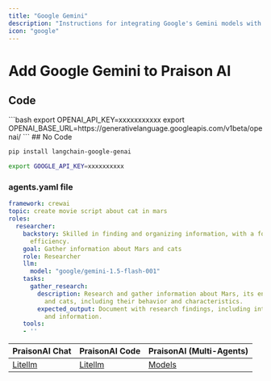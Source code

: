 ```yaml
---
title: "Google Gemini"
description: "Instructions for integrating Google's Gemini models with PraisonAI, including API setup and configuration details"
icon: "google"
---
```


# Add Google Gemini to Praison AI

## Code

<AccordionGroup>
  <Accordion title="Google Gemini" defaultOpen> 
    ```bash
    export OPENAI_API_KEY=xxxxxxxxxxx
    export OPENAI_BASE_URL=https://generativelanguage.googleapis.com/v1beta/openai/
    ```
  </Accordion>
</AccordionGroup>
## No Code

```bash
pip install langchain-google-genai
```
```bash
export GOOGLE_API_KEY=xxxxxxxxxx
```

### agents.yaml file

```yaml
framework: crewai
topic: create movie script about cat in mars
roles:
  researcher:
    backstory: Skilled in finding and organizing information, with a focus on research
      efficiency.
    goal: Gather information about Mars and cats
    role: Researcher
    llm:  
      model: "google/gemini-1.5-flash-001"
    tasks:
      gather_research:
        description: Research and gather information about Mars, its environment,
          and cats, including their behavior and characteristics.
        expected_output: Document with research findings, including interesting facts
          and information.
    tools:
    - ''
```

| PraisonAI Chat | PraisonAI Code | PraisonAI (Multi-Agents) |
| --- | --- | --- |
| [Litellm](https://litellm.vercel.app/docs/providers) | [Litellm](https://litellm.vercel.app/docs/providers) | [Models](../models.md) |